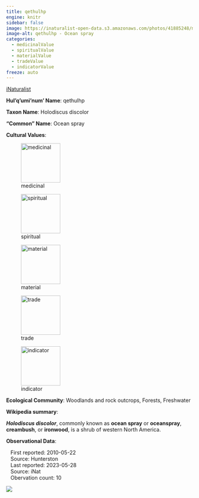```yaml
---
title: qethulhp
engine: knitr
sidebar: false
image: https://inaturalist-open-data.s3.amazonaws.com/photos/41885248/medium.jpg
image-alt: qethulhp - Ocean spray
categories:
  - medicinalValue
  - spiritualValue
  - materialValue
  - tradeValue
  - indicatorValue
freeze: auto
---
```


<div role="img" class="imerss-photo" style="background-image: url(https://inaturalist-open-data.s3.amazonaws.com/photos/41885248/medium.jpg)" 
 alt="qethulhp - Ocean spray">
 <a href="https://www.inaturalist.org/taxa/53414" target="_blank" class="taxonDisplay-iNat-extern">iNaturalist<span class="external-link"></span></a>
</div>

**Hul'q'umi'num' Name**: qethulhp



**Taxon Name**: Holodiscus discolor

**"Common" Name**: Ocean spray

**Cultural Values**:

:::{layout-nrow=1}
![medicinal](/files/medicinal.svg){width=106px}

![spiritual](/files/spiritual.svg){width=106px}

![material](/files/material.svg){width=106px}

![trade](/files/trade.svg){width=106px}

![indicator](/files/indicator.svg){width=106px}
:::

**Ecological Community**: Woodlands and rock outcrops, Forests, Freshwater

**Wikipedia summary**:
<p class="mw-empty-elt">
</p>

<p><i><b>Holodiscus discolor</b></i>, commonly known as <b>ocean spray</b> or <b>oceanspray</b>, <b>creambush</b>, or <b>ironwood</b>, is a shrub of western North America.

**Observational Data**:

|    First reported: 2010-05-22

|    Source: Hunterston

|    Last reported: 2023-05-28

|    Source: iNat

|    Obervation count: 10

![](community_dist.png)
